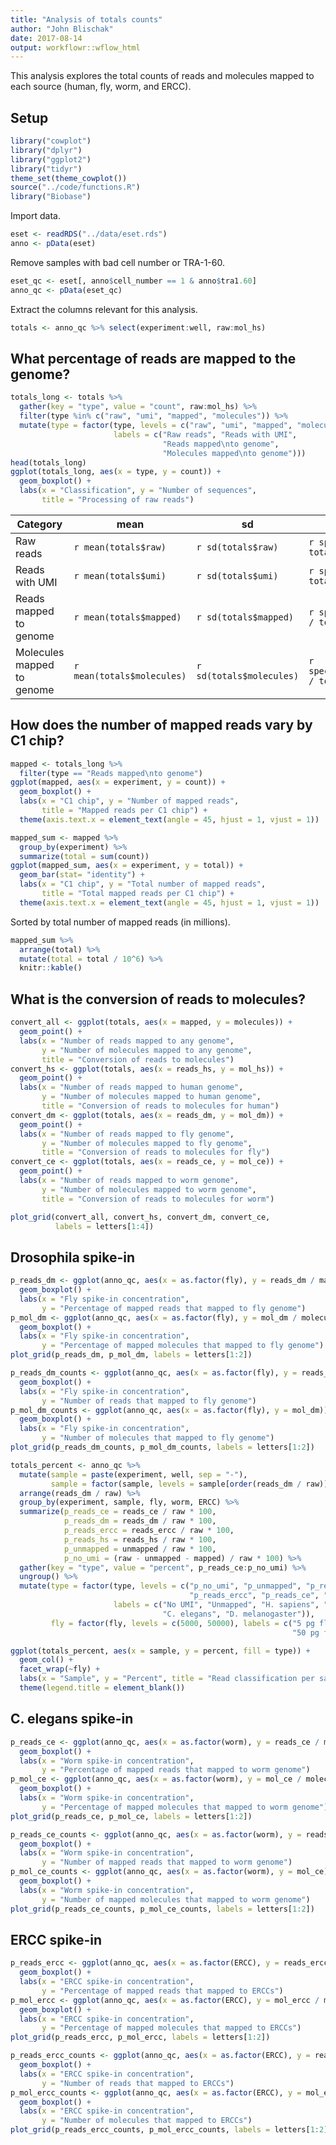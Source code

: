 ```yaml
---
title: "Analysis of totals counts"
author: "John Blischak"
date: 2017-08-14
output: workflowr::wflow_html
---
```










This analysis explores the total counts of reads and molecules mapped to each
source (human, fly, worm, and ERCC).

## Setup

```r
library("cowplot")
library("dplyr")
library("ggplot2")
library("tidyr")
theme_set(theme_cowplot())
source("../code/functions.R")
library("Biobase")
```

Import data.

```r
eset <- readRDS("../data/eset.rds")
anno <- pData(eset)
```

Remove samples with bad cell number or TRA-1-60.

```r
eset_qc <- eset[, anno$cell_number == 1 & anno$tra1.60]
anno_qc <- pData(eset_qc)
```

Extract the columns relevant for this analysis.

```r
totals <- anno_qc %>% select(experiment:well, raw:mol_hs)
```

## What percentage of reads are mapped to the genome?

```r
totals_long <- totals %>%
  gather(key = "type", value = "count", raw:mol_hs) %>%
  filter(type %in% c("raw", "umi", "mapped", "molecules")) %>%
  mutate(type = factor(type, levels = c("raw", "umi", "mapped", "molecules"),
                       labels = c("Raw reads", "Reads with UMI",
                                  "Reads mapped\nto genome",
                                  "Molecules mapped\nto genome")))
head(totals_long)
ggplot(totals_long, aes(x = type, y = count)) +
  geom_boxplot() +
  labs(x = "Classification", y = "Number of sequences",
       title = "Processing of raw reads")
```

Category  | mean | sd | \% of raw (mean)
------------- | ------------- | ------------- | -------------
Raw reads  | `r mean(totals$raw)` | `r sd(totals$raw)` | `r specify_decimal(mean(totals$raw / totals$raw), k = 2)`
Reads with UMI  | `r mean(totals$umi)` | `r sd(totals$umi)` | `r specify_decimal(mean(totals$umi / totals$raw), k = 2)`
Reads mapped to genome  | `r mean(totals$mapped)` | `r sd(totals$mapped)` | `r specify_decimal(mean(totals$mapped / totals$raw), k = 2)`
Molecules mapped to genome  | `r mean(totals$molecules)` | `r sd(totals$molecules)` | `r specify_decimal(mean(totals$molecules / totals$raw), k = 2)`

## How does the number of mapped reads vary by C1 chip?

```r
mapped <- totals_long %>%
  filter(type == "Reads mapped\nto genome")
ggplot(mapped, aes(x = experiment, y = count)) +
  geom_boxplot() +
  labs(x = "C1 chip", y = "Number of mapped reads",
       title = "Mapped reads per C1 chip") +
  theme(axis.text.x = element_text(angle = 45, hjust = 1, vjust = 1))
```

```r
mapped_sum <- mapped %>%
  group_by(experiment) %>%
  summarize(total = sum(count))
ggplot(mapped_sum, aes(x = experiment, y = total)) +
  geom_bar(stat= "identity") +
  labs(x = "C1 chip", y = "Total number of mapped reads",
       title = "Total mapped reads per C1 chip") +
  theme(axis.text.x = element_text(angle = 45, hjust = 1, vjust = 1))
```

Sorted by total number of mapped reads (in millions).

```r
mapped_sum %>%
  arrange(total) %>%
  mutate(total = total / 10^6) %>%
  knitr::kable()
```

## What is the conversion of reads to molecules?

```r
convert_all <- ggplot(totals, aes(x = mapped, y = molecules)) +
  geom_point() +
  labs(x = "Number of reads mapped to any genome",
       y = "Number of molecules mapped to any genome",
       title = "Conversion of reads to molecules")
convert_hs <- ggplot(totals, aes(x = reads_hs, y = mol_hs)) +
  geom_point() +
  labs(x = "Number of reads mapped to human genome",
       y = "Number of molecules mapped to human genome",
       title = "Conversion of reads to molecules for human")
convert_dm <- ggplot(totals, aes(x = reads_dm, y = mol_dm)) +
  geom_point() +
  labs(x = "Number of reads mapped to fly genome",
       y = "Number of molecules mapped to fly genome",
       title = "Conversion of reads to molecules for fly")
convert_ce <- ggplot(totals, aes(x = reads_ce, y = mol_ce)) +
  geom_point() +
  labs(x = "Number of reads mapped to worm genome",
       y = "Number of molecules mapped to worm genome",
       title = "Conversion of reads to molecules for worm")

plot_grid(convert_all, convert_hs, convert_dm, convert_ce,
          labels = letters[1:4])
```

## Drosophila spike-in

```r
p_reads_dm <- ggplot(anno_qc, aes(x = as.factor(fly), y = reads_dm / mapped * 100)) +
  geom_boxplot() +
  labs(x = "Fly spike-in concentration",
       y = "Percentage of mapped reads that mapped to fly genome")
p_mol_dm <- ggplot(anno_qc, aes(x = as.factor(fly), y = mol_dm / molecules * 100)) +
  geom_boxplot() +
  labs(x = "Fly spike-in concentration",
       y = "Percentage of mapped molecules that mapped to fly genome")
plot_grid(p_reads_dm, p_mol_dm, labels = letters[1:2])
```

```r
p_reads_dm_counts <- ggplot(anno_qc, aes(x = as.factor(fly), y = reads_dm)) +
  geom_boxplot() +
  labs(x = "Fly spike-in concentration",
       y = "Number of reads that mapped to fly genome")
p_mol_dm_counts <- ggplot(anno_qc, aes(x = as.factor(fly), y = mol_dm)) +
  geom_boxplot() +
  labs(x = "Fly spike-in concentration",
       y = "Number of molecules that mapped to fly genome")
plot_grid(p_reads_dm_counts, p_mol_dm_counts, labels = letters[1:2])
```

```r
totals_percent <- anno_qc %>%
  mutate(sample = paste(experiment, well, sep = "-"),
         sample = factor(sample, levels = sample[order(reads_dm / raw)])) %>%
  arrange(reads_dm / raw) %>%
  group_by(experiment, sample, fly, worm, ERCC) %>%
  summarize(p_reads_ce = reads_ce / raw * 100,
            p_reads_dm = reads_dm / raw * 100,
            p_reads_ercc = reads_ercc / raw * 100,
            p_reads_hs = reads_hs / raw * 100,
            p_unmapped = unmapped / raw * 100,
            p_no_umi = (raw - unmapped - mapped) / raw * 100) %>%
  gather(key = "type", value = "percent", p_reads_ce:p_no_umi) %>%
  ungroup() %>%
  mutate(type = factor(type, levels = c("p_no_umi", "p_unmapped", "p_reads_hs",
                                        "p_reads_ercc", "p_reads_ce", "p_reads_dm"),
                       labels = c("No UMI", "Unmapped", "H. sapiens", "ERCC",
                                  "C. elegans", "D. melanogaster")),
         fly = factor(fly, levels = c(5000, 50000), labels = c("5 pg fly spike-on",
                                                               "50 pg fly spike-on")))

ggplot(totals_percent, aes(x = sample, y = percent, fill = type)) +
  geom_col() +
  facet_wrap(~fly) +
  labs(x = "Sample", y = "Percent", title = "Read classification per sample") +
  theme(legend.title = element_blank())
```

## C. elegans spike-in

```r
p_reads_ce <- ggplot(anno_qc, aes(x = as.factor(worm), y = reads_ce / mapped * 100)) +
  geom_boxplot() +
  labs(x = "Worm spike-in concentration",
       y = "Percentage of mapped reads that mapped to worm genome")
p_mol_ce <- ggplot(anno_qc, aes(x = as.factor(worm), y = mol_ce / molecules * 100)) +
  geom_boxplot() +
  labs(x = "Worm spike-in concentration",
       y = "Percentage of mapped molecules that mapped to worm genome")
plot_grid(p_reads_ce, p_mol_ce, labels = letters[1:2])
```

```r
p_reads_ce_counts <- ggplot(anno_qc, aes(x = as.factor(worm), y = reads_ce)) +
  geom_boxplot() +
  labs(x = "Worm spike-in concentration",
       y = "Number of mapped reads that mapped to worm genome")
p_mol_ce_counts <- ggplot(anno_qc, aes(x = as.factor(worm), y = mol_ce)) +
  geom_boxplot() +
  labs(x = "Worm spike-in concentration",
       y = "Number of mapped molecules that mapped to worm genome")
plot_grid(p_reads_ce_counts, p_mol_ce_counts, labels = letters[1:2])
```


## ERCC spike-in

```r
p_reads_ercc <- ggplot(anno_qc, aes(x = as.factor(ERCC), y = reads_ercc / mapped * 100)) +
  geom_boxplot() +
  labs(x = "ERCC spike-in concentration",
       y = "Percentage of mapped reads that mapped to ERCCs")
p_mol_ercc <- ggplot(anno_qc, aes(x = as.factor(ERCC), y = mol_ercc / molecules * 100)) +
  geom_boxplot() +
  labs(x = "ERCC spike-in concentration",
       y = "Percentage of mapped molecules that mapped to ERCCs")
plot_grid(p_reads_ercc, p_mol_ercc, labels = letters[1:2])
```

```r
p_reads_ercc_counts <- ggplot(anno_qc, aes(x = as.factor(ERCC), y = reads_ercc)) +
  geom_boxplot() +
  labs(x = "ERCC spike-in concentration",
       y = "Number of reads that mapped to ERCCs")
p_mol_ercc_counts <- ggplot(anno_qc, aes(x = as.factor(ERCC), y = mol_ercc)) +
  geom_boxplot() +
  labs(x = "ERCC spike-in concentration",
       y = "Number of molecules that mapped to ERCCs")
plot_grid(p_reads_ercc_counts, p_mol_ercc_counts, labels = letters[1:2])
```



